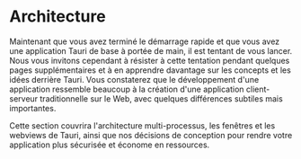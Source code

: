 
# Architecture

Maintenant que vous avez terminé le démarrage rapide et que vous avez une application Tauri de base à portée de main, il est tentant de vous lancer. Nous vous invitons cependant à résister à cette tentation pendant quelques pages supplémentaires et à en apprendre davantage sur les concepts et les idées derrière Tauri. Vous constaterez que le développement d'une application ressemble beaucoup à la création d'une application client-serveur traditionnelle sur le Web, avec quelques différences subtiles mais importantes.

Cette section couvrira l'architecture multi-processus, les fenêtres et les webviews de Tauri, ainsi que nos décisions de conception pour rendre votre application plus sécurisée et économe en ressources.

<DocCardList items={useCurrentSidebarCategory().items} />
